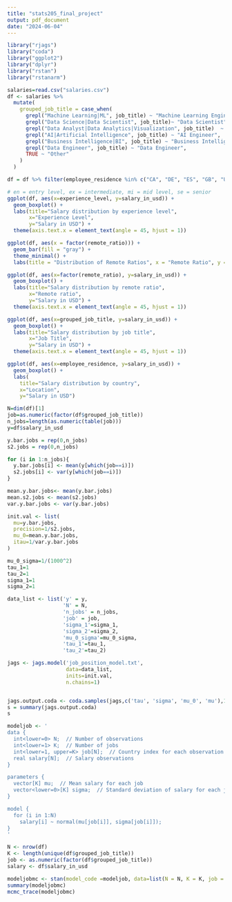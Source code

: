 ```yaml
---
title: "stats205_final_project"
output: pdf_document
date: "2024-06-04"
---
```


```r
library("rjags")
library("coda")
library("ggplot2")
library("dplyr")
library("rstan")
library("rstanarm")
```



```r
salaries=read.csv("salaries.csv")
df <- salaries %>%
  mutate(
    grouped_job_title = case_when(
      grepl("Machine Learning|ML", job_title) ~ "Machine Learning Engineer",
      grepl("Data Science|Data Scientist", job_title)~ "Data Scientist",
      grepl("Data Analyst|Data Analytics|Visualization", job_title)  ~ "Data Analyst",
      grepl("AI|Artificial Intelligence", job_title) ~ "AI Engineer",
      grepl("Business Intelligence|BI", job_title) ~ "Business Intelligence",
      grepl("Data Engineer", job_title) ~ "Data Engineer",
      TRUE ~ "Other"
    )
  )

df = df %>% filter(employee_residence %in% c("CA", "DE", "ES", "GB", "US"))
```


```r
# en = entry level, ex = intermediate, mi = mid level, se = senior
ggplot(df, aes(x=experience_level, y=salary_in_usd)) +
  geom_boxplot() +
  labs(title="Salary distribution by experience level",
       x="Experience Level",
       y="Salary in USD") +
  theme(axis.text.x = element_text(angle = 45, hjust = 1))
```

```r
ggplot(df, aes(x = factor(remote_ratio))) +
  geom_bar(fill = "gray") +
  theme_minimal() +
  labs(title = "Distribution of Remote Ratios", x = "Remote Ratio", y = "Count")
```

```r
ggplot(df, aes(x=factor(remote_ratio), y=salary_in_usd)) +
  geom_boxplot() +
  labs(title="Salary distribution by remote ratio",
       x="Remote ratio",
       y="Salary in USD") +
  theme(axis.text.x = element_text(angle = 45, hjust = 1))
```


```r
ggplot(df, aes(x=grouped_job_title, y=salary_in_usd)) +
  geom_boxplot() +
  labs(title="Salary distribution by job title",
       x="Job Title",
       y="Salary in USD") +
  theme(axis.text.x = element_text(angle = 45, hjust = 1))
```

```r
ggplot(df, aes(x=employee_residence, y=salary_in_usd)) +
  geom_boxplot() +
  labs(
    title="Salary distribution by country",
    x="Location",
    y="Salary in USD")
```
```r
N=dim(df)[1]
job=as.numeric(factor(df$grouped_job_title))
n_jobs=length(as.numeric(table(job)))
y=df$salary_in_usd
```

```r
y.bar.jobs = rep(0,n_jobs)
s2.jobs = rep(0,n_jobs)

for (i in 1:n_jobs){
  y.bar.jobs[i] <- mean(y[which(job==i)])
  s2.jobs[i] <- var(y[which(job==i)])
}

mean.y.bar.jobs<- mean(y.bar.jobs)
mean.s2.jobs <- mean(s2.jobs)
var.y.bar.jobs <- var(y.bar.jobs)

init.val <- list(
  mu=y.bar.jobs,
  precision=1/s2.jobs,
  mu_0=mean.y.bar.jobs,
  itau=1/var.y.bar.jobs
)

mu_0_sigma=1/(1000^2)
tau_1=1
tau_2=1
sigma_1=1
sigma_2=1

data_list <- list('y' = y,
                  'N' = N,
                  'n_jobs' = n_jobs,
                  'job' = job,
                  'sigma_1'=sigma_1,
                  'sigma_2'=sigma_2,
                  'mu_0_sigma'=mu_0_sigma,
                  'tau_1'=tau_1,
                  'tau_2'=tau_2)
```

```r
jags <- jags.model('job_position_model.txt',
                   data=data_list,
                   inits=init.val,
                   n.chains=1)


jags.output.coda <- coda.samples(jags,c('tau', 'sigma', 'mu_0', 'mu'),10000)
s = summary(jags.output.coda)
s
```

```r
modeljob <- '
data {
  int<lower=0> N;  // Number of observations
  int<lower=1> K;  // Number of jobs
  int<lower=1, upper=K> job[N];  // Country index for each observation
  real salary[N];  // Salary observations
}

parameters {
  vector[K] mu;  // Mean salary for each job
  vector<lower=0>[K] sigma;  // Standard deviation of salary for each job
}

model {
  for (i in 1:N)
    salary[i] ~ normal(mu[job[i]], sigma[job[i]]);
}
'

N <- nrow(df)
K <- length(unique(df$grouped_job_title))
job <- as.numeric(factor(df$grouped_job_title))
salary <- df$salary_in_usd

modeljobmc <- stan(model_code =modeljob, data=list(N = N, K = K, job = job, salary = salary), iter = 5000*2, chains = 4)
summary(modeljobmc)
mcmc_trace(modeljobmc)
```


